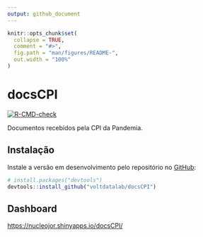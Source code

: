```yaml
---
output: github_document
---
```


<!-- README.md is generated from README.Rmd. Please edit that file -->

```r
knitr::opts_chunk$set(
  collapse = TRUE,
  comment = "#>",
  fig.path = "man/figures/README-",
  out.width = "100%"
)
```

# docsCPI

<!-- badges: start -->
[![R-CMD-check](https://github.com/voltdatalab/docsCPI/workflows/R-CMD-check/badge.svg)](https://github.com/voltdatalab/docsCPI/actions)
<!-- badges: end -->

Documentos recebidos pela CPI da Pandemia.

## Instalação

Instale a versão em desenvolvimento pelo repositório no [GitHub](https://github.com/):

``` r
# install.packages("devtools")
devtools::install_github("voltdatalab/docsCPI")
```

## Dashboard

[https://nucleojor.shinyapps.io/docsCPI/](https://nucleojor.shinyapps.io/docsCPI/)
